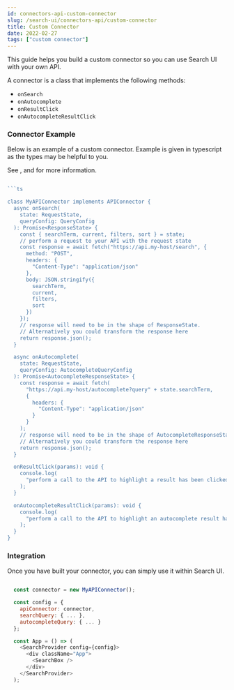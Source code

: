 ```yaml
---
id: connectors-api-custom-connector
slug: /search-ui/connectors-api/custom-connector
title: Custom Connector
date: 2022-02-27
tags: ["custom connector"]
---
```


This guide helps you build a custom connector so you can use Search UI with your own API.

A connector is a class that implements the following methods:

- `onSearch`
- `onAutocomplete`
- `onResultClick`
- `onAutocompleteResultClick`

### Connector Example

Below is an example of a custom connector. Example is given in typescript as the types may be helpful to you.

See <DocLink id="api-state" section="request-state" text="Request State"/>, <DocLink id="api-state" section="response-state" text="Response State"/> and <DocLink id="api-configuration" section="search-query-queryconfig" text="Search Query Config"/> for more information.

````typescript

```ts

class MyAPIConnector implements APIConnector {
  async onSearch(
    state: RequestState,
    queryConfig: QueryConfig
  ): Promise<ResponseState> {
    const { searchTerm, current, filters, sort } = state;
    // perform a request to your API with the request state
    const response = await fetch("https://api.my-host/search", {
      method: "POST",
      headers: {
        "Content-Type": "application/json"
      },
      body: JSON.stringify({
        searchTerm,
        current,
        filters,
        sort
      })
    });
    // response will need to be in the shape of ResponseState.
    // Alternatively you could transform the response here
    return response.json();
  }

  async onAutocomplete(
    state: RequestState,
    queryConfig: AutocompleteQueryConfig
  ): Promise<AutocompleteResponseState> {
    const response = await fetch(
      "https://api.my-host/autocomplete?query" + state.searchTerm,
      {
        headers: {
          "Content-Type": "application/json"
        }
      }
    );
    // response will need to be in the shape of AutocompleteResponseState.
    // Alternatively you could transform the response here
    return response.json();
  }

  onResultClick(params): void {
    console.log(
      "perform a call to the API to highlight a result has been clicked"
    );
  }

  onAutocompleteResultClick(params): void {
    console.log(
      "perform a call to the API to highlight an autocomplete result has been clicked"
    );
  }
}
````

### Integration

Once you have built your connector, you can simply use it within Search UI.

```js

  const connector = new MyAPIConnector();

  const config = {
    apiConnector: connector,
    searchQuery: { ... },
    autocompleteQuery: { ... }
  };

  const App = () => (
    <SearchProvider config={config}>
      <div className="App">
        <SearchBox />
      </div>
    </SearchProvider>
  );

```
